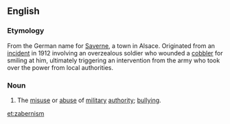 ==English==

===Etymology===
From the German name for [[Wikipedia:Saverne|Saverne]], a town in Alsace. Originated from an [[Wikipedia:Saverne Affair|incident]] in 1912 involving an overzealous soldier who wounded a [[cobbler]] for smiling at him, ultimately triggering an intervention from the army who took over the power from local authorities.

===Noun===
{{en-noun|-}}

# {{obsolete}} The [[misuse]] or [[abuse]] of [[military]] [[authority]]; [[bullying]].

[[et:zabernism]]